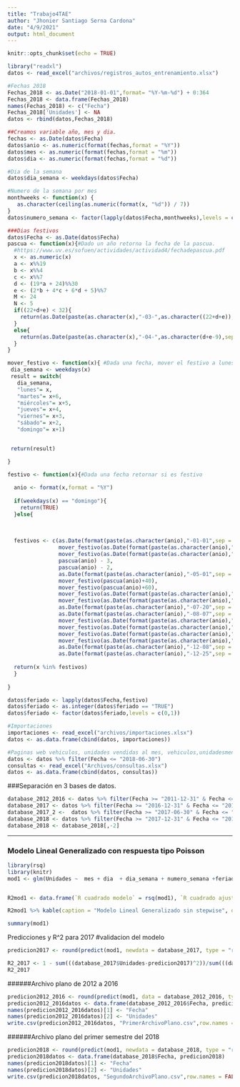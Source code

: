 ```yaml
---
title: "Trabajo4TAE"
author: "Jhonier Santiago Serna Cardona"
date: "4/9/2021"
output: html_document
---
```


```r
knitr::opts_chunk$set(echo = TRUE)
```

```r

library("readxl")
datos <- read_excel("archivos/registros_autos_entrenamiento.xlsx")

#Fechas 2018
Fechas_2018 <- as.Date("2018-01-01",format= "%Y-%m-%d") + 0:364
Fechas_2018 <- data.frame(Fechas_2018)
names(Fechas_2018) <- c("Fecha")
Fechas_2018['Unidades'] <- NA
datos <- rbind(datos,Fechas_2018)
```

```r
##Creamos variable año, mes y dia.
fechas <- as.Date(datos$Fecha)
datos$anio <- as.numeric(format(fechas,format = "%Y"))
datos$mes <- as.numeric(format(fechas,format = "%m"))
datos$dia <- as.numeric(format(fechas,format = "%d"))
```


```r
#Dia de la semana
datos$dia_semana <- weekdays(datos$Fecha)

#Numero de la semana por mes
monthweeks <- function(x) {
   as.character(ceiling(as.numeric(format(x, "%d")) / 7))
}
datos$numero_semana <- factor(lapply(datos$Fecha,monthweeks),levels = c("1","2","3","4","5"))
```


```r
###Dias festivos
datos$Fecha <- as.Date(datos$Fecha)
pascua <- function(x){#Dado un año retorna la fecha de la pascua.
  #https://www.uv.es/sofuen/actividades/actividad4/fechadepascua.pdf
  x <- as.numeric(x)
  a <- x%%19
  b <- x%%4
  c <- x%%7
  d <- (19*a + 24)%%30
  e <- (2*b + 4*c + 6*d + 5)%%7
  M <- 24
  N <- 5
  if((22+d+e) < 32){
    return(as.Date(paste(as.character(x),"-03-",as.character((22+d+e)),sep = ""),format="%Y-%m-%d"))
  }
  else{
    return(as.Date(paste(as.character(x),"-04-",as.character(d+e-9),sep = ""),format="%Y-%m-%d"))
  }
}

mover_festivo <- function(x){ #Dada una fecha, mover el festivo a lunes.
 dia_semana <- weekdays(x)
 result = switch(
   dia_semana,
   "lunes"= x,
   "martes"= x+6,
   "miércoles"= x+5,
   "jueves"= x+4,
   "viernes"= x+3,
   "sábado"= x+2,
   "domingo"= x+1)


 return(result)

}

festivo <- function(x){#Dada una fecha retornar si es festivo
  
  anio <- format(x,format = "%Y")
  
  if(weekdays(x) == "domingo"){
    return(TRUE)
  }else{
    
  
  
  festivos <- c(as.Date(format(paste(as.character(anio),"-01-01",sep = ""),format = "%Y-%m-%d")),
                mover_festivo(as.Date(format(paste(as.character(anio),"-01-06",sep = ""),format = "%Y-%m-%d"))),
                mover_festivo(as.Date(format(paste(as.character(anio),"-03-19",sep = ""),format = "%Y-%m-%d"))),
                pascua(anio) - 3,
                pascua(anio) - 2,
                as.Date(format(paste(as.character(anio),"-05-01",sep = ""),format = "%Y-%m-%d")),
                mover_festivo(pascua(anio)+40),
                mover_festivo(pascua(anio)+60),
                mover_festivo(as.Date(format(paste(as.character(anio),"-06-11",sep = ""),format = "%Y-%m-%d"))),
                mover_festivo(as.Date(format(paste(as.character(anio),"-06-29",sep = ""),format = "%Y-%m-%d"))),
                as.Date(format(paste(as.character(anio),"-07-20",sep = ""),format = "%Y-%m-%d")),
                as.Date(format(paste(as.character(anio),"-08-07",sep = ""),format = "%Y-%m-%d")),
                mover_festivo(as.Date(format(paste(as.character(anio),"-08-15",sep = ""),format = "%Y-%m-%d"))),
                mover_festivo(as.Date(format(paste(as.character(anio),"-10-12",sep = ""),format = "%Y-%m-%d"))),
                mover_festivo(as.Date(format(paste(as.character(anio),"-11-01",sep = ""),format = "%Y-%m-%d"))),
                mover_festivo(as.Date(format(paste(as.character(anio),"-11-11",sep = ""),format = "%Y-%m-%d"))),
                as.Date(format(paste(as.character(anio),"-12-08",sep = ""),format = "%Y-%m-%d")),
                as.Date(format(paste(as.character(anio),"-12-25",sep = ""),format = "%Y-%m-%d")))
  
  return(x %in% festivos)
  }
  
}

datos$feriado <- lapply(datos$Fecha,festivo)
datos$feriado <- as.integer(datos$feriado == "TRUE")
datos$feriado <- factor(datos$feriado,levels = c(0,1))
```


```r
#Importaciones
importaciones <- read_excel("archivos/importaciones.xlsx")
datos <- as.data.frame(cbind(datos, importaciones))
```

```r
#Paginas web vehiculos, unidades vendidas al mes, vehiculos,unidadesmenos1,
datos <- datos %>% filter(Fecha <= "2018-06-30")
consultas <- read_excel("Archivos/consultas.xlsx")
datos <- as.data.frame(cbind(datos, consultas))
```


###Separación en 3 bases de datos.
```r
database_2012_2016 <- datos %>% filter(Fecha >= "2011-12-31" & Fecha <= "2016-12-31")
database_2017 <- datos %>% filter(Fecha >= "2016-12-31" & Fecha <= "2017-06-30")
database_2017_2 <-  datos %>% filter(Fecha >= "2017-06-30" & Fecha <= "2017-12-31")
database_2018 <- datos %>% filter(Fecha >= "2017-12-31" & Fecha <= "2018-06-30")
database_2018 <- database_2018[,-2]
```


--------------------------------------------------------------------------------------------------------

### Modelo Lineal Generalizado con respuesta tipo Poisson

```r
library(rsq)
library(knitr)
mod1 <- glm(Unidades ~  mes + dia  + dia_semana + numero_semana +feriado+ impo + Unidadesmenos1+ unidades_vendidasalmes+unidades_semanamenos1+Unidadesmenos2 + Unidadesmenos4 , family = poisson(link = "log"), data = database_2012_2016)


R2mod1 <- data.frame(`R cuadrado modelo` = rsq(mod1), `R cuadrado ajustado` = rsq(mod1, adj = TRUE))

R2mod1 %>% kable(caption = "Modelo Lineal Generalizado sin stepwise", digits = 4)
```


```r
summary(mod1)
```

Predicciones y R^2 para 2017 #validacion del modelo
```r
predicion2017 <- round(predict(mod1, newdata = database_2017, type = "response", 0))

R2_2017 <- 1 - sum(((database_2017$Unidades-predicion2017)^2))/sum(((database_2017$Unidades-mean(database_2017$Unidades))^2))
R2_2017

```

######Archivo plano de 2012 a 2016
```r
predicion2012_2016 <- round(predict(mod1, data = database_2012_2016, type = "response"), 0)
predicion2012_2016datos <- data.frame(database_2012_2016$Fecha, predicion2012_2016)
names(predicion2012_2016datos)[1] <- "Fecha"
names(predicion2012_2016datos)[2] <- "Unidades"
write.csv(predicion2012_2016datos, "PrimerArchivoPlano.csv",row.names = FALSE)
```

######Archivo plano del primer semestre del 2018
```r
predicion2018 <- round(predict(mod1, newdata = database_2018, type = "response"), 0)
predicion2018datos <- data.frame(database_2018$Fecha, predicion2018)
names(predicion2018datos)[1] <- "Fecha"
names(predicion2018datos)[2] <- "Unidades"
write.csv(predicion2018datos, "SegundoArchivoPlano.csv",row.names = FALSE)
```
